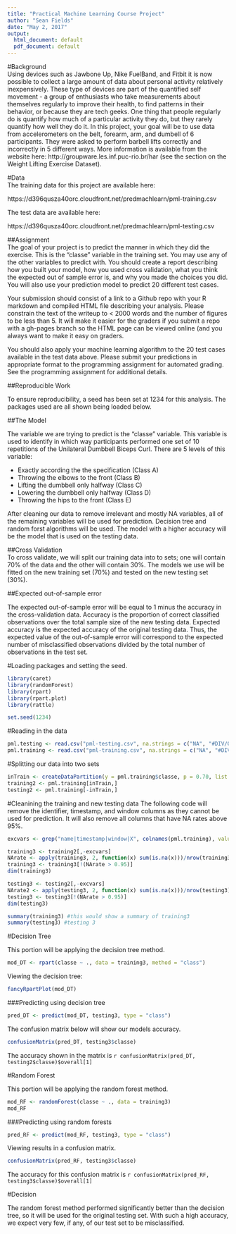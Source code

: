 ---
title: "Practical Machine Learning Course Project"
author: "Sean Fields"
date: "May 2, 2017"
output:
  html_document: default
  pdf_document: default
---
#Background  
Using devices such as Jawbone Up, Nike FuelBand, and Fitbit it is now possible to collect a large amount of data about personal activity relatively inexpensively. These type of devices are part of the quantified self movement - a group of enthusiasts who take measurements about themselves regularly to improve their health, to find patterns in their behavior, or because they are tech geeks. One thing that people regularly do is quantify how much of a particular activity they do, but they rarely quantify how well they do it. In this project, your goal will be to use data from accelerometers on the belt, forearm, arm, and dumbell of 6 participants. They were asked to perform barbell lifts correctly and incorrectly in 5 different ways. More information is available from the website here: http://groupware.les.inf.puc-rio.br/har (see the section on the Weight Lifting Exercise Dataset).  

#Data  
The training data for this project are available here:

https://d396qusza40orc.cloudfront.net/predmachlearn/pml-training.csv

The test data are available here:

https://d396qusza40orc.cloudfront.net/predmachlearn/pml-testing.csv  

##Assignment  
The goal of your project is to predict the manner in which they did the exercise. This is the "classe" variable in the training set. You may use any of the other variables to predict with. You should create a report describing how you built your model, how you used cross validation, what you think the expected out of sample error is, and why you made the choices you did. You will also use your prediction model to predict 20 different test cases.  

Your submission should consist of a link to a Github repo with your R markdown and compiled HTML file describing your analysis. Please constrain the text of the writeup to < 2000 words and the number of figures to be less than 5. It will make it easier for the graders if you submit a repo with a gh-pages branch so the HTML page can be viewed online (and you always want to make it easy on graders.  

You should also apply your machine learning algorithm to the 20 test cases available in the test data above. Please submit your predictions in appropriate format to the programming assignment for automated grading. See the programming assignment for additional details.  

##Reproducible Work  

To ensure reproducibility, a seed has been set at 1234 for this analysis. The packages used are all shown being loaded below.  

##The Model  

The variable we are trying to predict is the "classe" variable. This variable is used to identify in which way participants performed one set of 10 repetitions of the Unilateral Dumbbell Biceps Curl. There are 5 levels of this variable:  

* Exactly according the the specification (Class A)  
* Throwing the elbows to the front (Class B)  
* Lifting the dumbbell only halfway (Class C)  
* Lowering the dumbbell only halfway (Class D)  
* Throwing the hips to the front (Class E)  

After cleaning our data to remove irrelevant and mostly NA variables, all of the remaining variables will be used for prediction. Decision tree and random forst algorithms will be used. The model with a higher accuracy will be the model that is used on the testing data. 

##Cross Validation  
To cross validate, we will split our training data into to sets; one will contain 70% of the data and the other will contain 30%. The models we use will be fitted on the new training set (70%) and tested on the new testing set (30%).  

##Expected out-of-sample error  

The expected out-of-sample error will be equal to 1 minus the accuracy in the cross-validation data. Accuracy is the proportion of correct classified observations over the total sample size of the new testing data. Expected accuracy is the expected accuracy of the original testing data. Thus, the expected value of the out-of-sample error will correspond to the expected number of misclassified observations divided by the total number of observations in the test set.  

#Loading packages and setting the seed.


```{r, warning=FALSE, message=FALSE}
library(caret)
library(randomForest)
library(rpart)
library(rpart.plot)
library(rattle)

set.seed(1234)
```  
#Reading in the data  

```{r, message=FALSE}
pml.testing <- read.csv("pml-testing.csv", na.strings = c("NA", "#DIV/0!",""))
pml.training <- read.csv("pml-training.csv", na.strings = c("NA", "#DIV/0!",""))
```  

#Splitting our data into two sets
```{r}
inTrain <- createDataPartition(y = pml.training$classe, p = 0.70, list = FALSE)
training2 <- pml.training[inTrain,]
testing2 <- pml.training[-inTrain,]
```  

#Cleanining the training and new testing data
The following code will remove the identifier, timestamp, and window columns as they cannot be used for prediction. It will also remove all columns that have NA rates above 95%.  
```{r}
excvars <- grep("name|timestamp|window|X", colnames(pml.training), value = FALSE)

training3 <- training2[,-excvars]
NArate <- apply(training3, 2, function(x) sum(is.na(x)))/nrow(training3)
training3 <- training3[!(NArate > 0.95)]
dim(training3)

testing3 <- testing2[,-excvars]
NArate2 <- apply(testing3, 2, function(x) sum(is.na(x)))/nrow(testing3)
testing3 <- testing3[!(NArate > 0.95)]
dim(testing3)
```  

```{r, eval = FALSE}
summary(training3) #this would show a summary of training3
summary(testing3) #testing 3
```  

#Decision Tree  

This portion will be applying the decision tree method.  

```{r}
mod_DT <- rpart(classe ~ ., data = training3, method = "class")
```  
Viewing the decision tree:  

```{r}
fancyRpartPlot(mod_DT)
```  

###Predicting using decision tree  

```{r}
pred_DT <- predict(mod_DT, testing3, type = "class")
```  

The confusion matrix below will show our models accuracy.  

```{r}
confusionMatrix(pred_DT, testing3$classe)
```

The accuracy shown in the matrix is `r confusionMatrix(pred_DT, testing2$classe)$overall[1]`  

#Random Forest  

This portion will be applying the random forest method.  

```{r}
mod_RF <- randomForest(classe ~ ., data = training3)
mod_RF
```  

###Predicting using random forests  

```{r}
pred_RF <- predict(mod_RF, testing3, type = "class")
```  

Viewing results in a confusion matrix.  

```{r}
confusionMatrix(pred_RF, testing3$classe)
```  

The accuracy for this confusion matrix is `r confusionMatrix(pred_RF, testing3$classe)$overall[1]`  


#Decision  

The random forest method performed significantly better than the decision tree, so it will be used for the original testing set. With such a high accuracy, we expect very few, if any, of our test set to be misclassified. 
